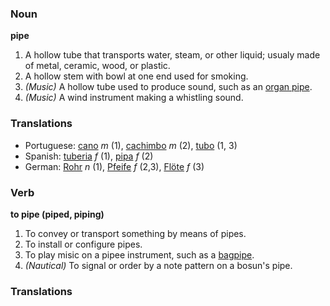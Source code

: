 === Noun ===

'''pipe'''
#A hollow tube that transports water, steam, or other liquid; usualy made of metal, ceramic, wood, or plastic.
#A hollow stem with  bowl at one end used for smoking.
#''(Music)'' A hollow tube used to produce sound, such as an [[organ pipe]].
#''(Music)'' A wind instrument making a whistling sound.
=== Translations ===
* Portuguese: [[cano]] ''m'' (1), [[cachimbo]] ''m'' (2), [[tubo]] (1, 3)
* Spanish: [[tuberia]] ''f'' (1), [[pipa]] ''f'' (2)
* German: [[Rohr]] ''n'' (1), [[Pfeife ]] ''f'' (2,3), [[Flöte]] ''f'' (3)
=== Verb ===

'''to pipe (piped, piping)'''
#To convey or transport something by means of pipes.
#To install or configure pipes.
#To play misic on a pipee instrument, such as a [[bagpipe]].
#''(Nautical)'' To signal or order by a note pattern on a bosun's pipe.

=== Translations ===